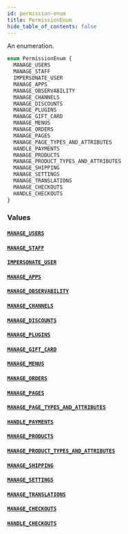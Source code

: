 ```yaml
---
id: permission-enum
title: PermissionEnum
hide_table_of_contents: false
---
```


An enumeration.

```graphql
enum PermissionEnum {
  MANAGE_USERS
  MANAGE_STAFF
  IMPERSONATE_USER
  MANAGE_APPS
  MANAGE_OBSERVABILITY
  MANAGE_CHANNELS
  MANAGE_DISCOUNTS
  MANAGE_PLUGINS
  MANAGE_GIFT_CARD
  MANAGE_MENUS
  MANAGE_ORDERS
  MANAGE_PAGES
  MANAGE_PAGE_TYPES_AND_ATTRIBUTES
  HANDLE_PAYMENTS
  MANAGE_PRODUCTS
  MANAGE_PRODUCT_TYPES_AND_ATTRIBUTES
  MANAGE_SHIPPING
  MANAGE_SETTINGS
  MANAGE_TRANSLATIONS
  MANAGE_CHECKOUTS
  HANDLE_CHECKOUTS
}
```

### Values

#### [`MANAGE_USERS`](#)

#### [`MANAGE_STAFF`](#)

#### [`IMPERSONATE_USER`](#)

#### [`MANAGE_APPS`](#)

#### [`MANAGE_OBSERVABILITY`](#)

#### [`MANAGE_CHANNELS`](#)

#### [`MANAGE_DISCOUNTS`](#)

#### [`MANAGE_PLUGINS`](#)

#### [`MANAGE_GIFT_CARD`](#)

#### [`MANAGE_MENUS`](#)

#### [`MANAGE_ORDERS`](#)

#### [`MANAGE_PAGES`](#)

#### [`MANAGE_PAGE_TYPES_AND_ATTRIBUTES`](#)

#### [`HANDLE_PAYMENTS`](#)

#### [`MANAGE_PRODUCTS`](#)

#### [`MANAGE_PRODUCT_TYPES_AND_ATTRIBUTES`](#)

#### [`MANAGE_SHIPPING`](#)

#### [`MANAGE_SETTINGS`](#)

#### [`MANAGE_TRANSLATIONS`](#)

#### [`MANAGE_CHECKOUTS`](#)

#### [`HANDLE_CHECKOUTS`](#)
